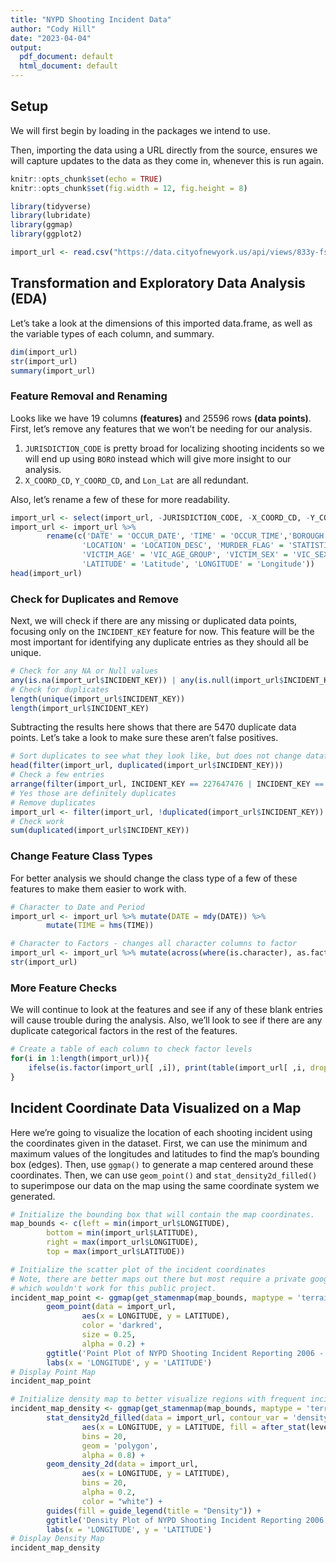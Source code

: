 ```yaml
---
title: "NYPD Shooting Incident Data"
author: "Cody Hill"
date: "2023-04-04"
output:
  pdf_document: default
  html_document: default
---
```


## Setup

We will first begin by loading in the packages we intend to use. 

Then, importing the data using a URL directly from the source, ensures we will capture updates to the data as they come in, whenever this is run again.

```r
knitr::opts_chunk$set(echo = TRUE)
knitr::opts_chunk$set(fig.width = 12, fig.height = 8) 

library(tidyverse)
library(lubridate)
library(ggmap)
library(ggplot2)

import_url <- read.csv("https://data.cityofnewyork.us/api/views/833y-fsy8/rows.csv?accessType=DOWNLOAD")
```

## Transformation and Exploratory Data Analysis (EDA)

Let's take a look at the dimensions of this imported data.frame, as well as the variable types of each column, and summary.
```r
dim(import_url)
str(import_url)
summary(import_url)
```

### Feature Removal and Renaming
Looks like we have 19 columns **(features)** and 25596 rows **(data points)**.  
First, let's remove any features that we won't be needing for our analysis.

1. `JURISDICTION_CODE` is pretty broad for localizing shooting incidents so we will end up using `BORO` instead which will give more insight to our analysis.
2. `X_COORD_CD`, `Y_COORD_CD`, and `Lon_Lat` are all redundant.

Also, let's rename a few of these for more readability.
```r
import_url <- select(import_url, -JURISDICTION_CODE, -X_COORD_CD, -Y_COORD_CD, -Lon_Lat)
import_url <- import_url %>%
        rename(c('DATE' = 'OCCUR_DATE', 'TIME' = 'OCCUR_TIME','BOROUGH' = 'BORO', 
                'LOCATION' = 'LOCATION_DESC', 'MURDER_FLAG' = 'STATISTICAL_MURDER_FLAG', 
                'VICTIM_AGE' = 'VIC_AGE_GROUP', 'VICTIM_SEX' = 'VIC_SEX', 'VICTIM_RACE' = 'VIC_RACE',
                'LATITUDE' = 'Latitude', 'LONGITUDE' = 'Longitude'))
head(import_url)
```

### Check for Duplicates and Remove
Next, we will check if there are any missing or duplicated data points, focusing only on the `INCIDENT_KEY` feature for now.
This feature will be the most important for identifying any duplicate entries as they should all be unique.
```r
# Check for any NA or Null values
any(is.na(import_url$INCIDENT_KEY)) | any(is.null(import_url$INCIDENT_KEY))
# Check for duplicates
length(unique(import_url$INCIDENT_KEY))
length(import_url$INCIDENT_KEY)
```
Subtracting the results here shows that there are 5470 duplicate data points. 
Let's take a look to make sure these aren't false positives.
```r
# Sort duplicates to see what they look like, but does not change dataframe
head(filter(import_url, duplicated(import_url$INCIDENT_KEY)))
# Check a few entries
arrange(filter(import_url, INCIDENT_KEY == 227647476 | INCIDENT_KEY == 232390408), INCIDENT_KEY)
# Yes those are definitely duplicates
# Remove duplicates
import_url <- filter(import_url, !duplicated(import_url$INCIDENT_KEY))
# Check work
sum(duplicated(import_url$INCIDENT_KEY))
```

### Change Feature Class Types
For better analysis we should change the class type of a few of these features to make them easier to work with.
```r
# Character to Date and Period
import_url <- import_url %>% mutate(DATE = mdy(DATE)) %>%
        mutate(TIME = hms(TIME))

# Character to Factors - changes all character columns to factor
import_url <- import_url %>% mutate(across(where(is.character), as.factor))
str(import_url)
```

### More Feature Checks
We will continue to look at the features and see if any of these blank entries will cause trouble during the analysis. 
Also, we'll look to see if there are any duplicate categorical factors in the rest of the features.
```r
# Create a table of each column to check factor levels
for(i in 1:length(import_url)){
    ifelse(is.factor(import_url[ ,i]), print(table(import_url[ ,i, drop = FALSE])), next)
}
```
## Incident Coordinate Data Visualized on a Map

Here we're going to visualize the location of each shooting incident using the coordinates given in the dataset. 
First, we can use the minimum and maximum values of the longitudes and latitudes to find the map's bounding box (edges).
Then, use `ggmap()` to generate a map centered around these coordinates. Then, we can use `geom_point()` and `stat_density2d_filled()` to
superimpose our data on the map using the same coordinate system we generated.
```r
# Initialize the bounding box that will contain the map coordinates.
map_bounds <- c(left = min(import_url$LONGITUDE), 
        bottom = min(import_url$LATITUDE),
        right = max(import_url$LONGITUDE), 
        top = max(import_url$LATITUDE))

# Initialize the scatter plot of the incident coordinates
# Note, there are better maps out there but most require a private google API key,
# which wouldn't work for this public project.
incident_map_point <- ggmap(get_stamenmap(map_bounds, maptype = 'terrain', zoom = 11)) + 
        geom_point(data = import_url, 
                aes(x = LONGITUDE, y = LATITUDE),
                color = 'darkred', 
                size = 0.25, 
                alpha = 0.2) +
        ggtitle('Point Plot of NYPD Shooting Incident Reporting 2006 - 2021\n    Source:<https://catalog.data.gov/dataset/nypd-shooting-incident-data-historic>') +
        labs(x = 'LONGITUDE', y = 'LATITUDE')
# Display Point Map
incident_map_point

# Initialize density map to better visualize regions with frequent incidents.
incident_map_density <- ggmap(get_stamenmap(map_bounds, maptype = 'terrain', zoom = 11)) + 
        stat_density2d_filled(data = import_url, contour_var = 'density',
                aes(x = LONGITUDE, y = LATITUDE, fill = after_stat(level)), 
                bins = 20, 
                geom = 'polygon', 
                alpha = 0.8) +
        geom_density_2d(data = import_url, 
                aes(x = LONGITUDE, y = LATITUDE), 
                bins = 20, 
                alpha = 0.2, 
                color = "white") +
        guides(fill = guide_legend(title = "Density")) + 
        ggtitle('Density Plot of NYPD Shooting Incident Reporting 2006 - 2021\n    Source:<https://catalog.data.gov/dataset/nypd-shooting-incident-data-historic>') +
        labs(x = 'LONGITUDE', y = 'LATITUDE')
# Display Density Map
incident_map_density
```